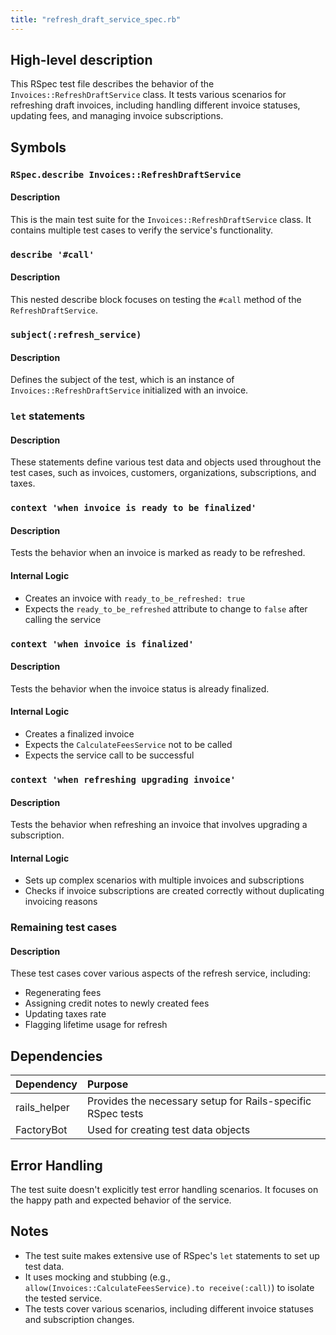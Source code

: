 ```yaml
---
title: "refresh_draft_service_spec.rb"
---
```


## High-level description
This RSpec test file describes the behavior of the `Invoices::RefreshDraftService` class. It tests various scenarios for refreshing draft invoices, including handling different invoice statuses, updating fees, and managing invoice subscriptions.

## Symbols

### `RSpec.describe Invoices::RefreshDraftService`
#### Description
This is the main test suite for the `Invoices::RefreshDraftService` class. It contains multiple test cases to verify the service's functionality.

### `describe '#call'`
#### Description
This nested describe block focuses on testing the `#call` method of the `RefreshDraftService`.

### `subject(:refresh_service)`
#### Description
Defines the subject of the test, which is an instance of `Invoices::RefreshDraftService` initialized with an invoice.

### `let` statements
#### Description
These statements define various test data and objects used throughout the test cases, such as invoices, customers, organizations, subscriptions, and taxes.

### `context 'when invoice is ready to be finalized'`
#### Description
Tests the behavior when an invoice is marked as ready to be refreshed.

#### Internal Logic
- Creates an invoice with `ready_to_be_refreshed: true`
- Expects the `ready_to_be_refreshed` attribute to change to `false` after calling the service

### `context 'when invoice is finalized'`
#### Description
Tests the behavior when the invoice status is already finalized.

#### Internal Logic
- Creates a finalized invoice
- Expects the `CalculateFeesService` not to be called
- Expects the service call to be successful

### `context 'when refreshing upgrading invoice'`
#### Description
Tests the behavior when refreshing an invoice that involves upgrading a subscription.

#### Internal Logic
- Sets up complex scenarios with multiple invoices and subscriptions
- Checks if invoice subscriptions are created correctly without duplicating invoicing reasons

### Remaining test cases
#### Description
These test cases cover various aspects of the refresh service, including:
- Regenerating fees
- Assigning credit notes to newly created fees
- Updating taxes rate
- Flagging lifetime usage for refresh

## Dependencies
| Dependency | Purpose |
|:-----------|:--------|
| rails_helper | Provides the necessary setup for Rails-specific RSpec tests |
| FactoryBot | Used for creating test data objects |

## Error Handling
The test suite doesn't explicitly test error handling scenarios. It focuses on the happy path and expected behavior of the service.

## Notes
- The test suite makes extensive use of RSpec's `let` statements to set up test data.
- It uses mocking and stubbing (e.g., `allow(Invoices::CalculateFeesService).to receive(:call)`) to isolate the tested service.
- The tests cover various scenarios, including different invoice statuses and subscription changes.